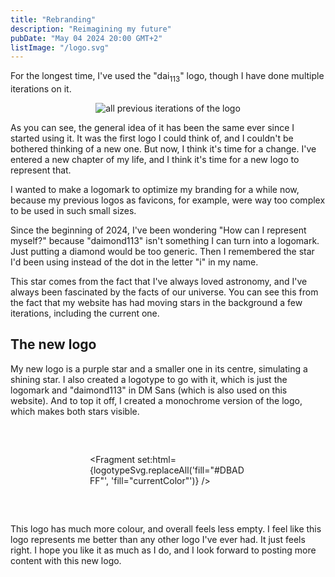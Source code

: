 ```yaml
---
title: "Rebranding"
description: "Reimagining my future"
pubDate: "May 04 2024 20:00 GMT+2"
listImage: "/logo.svg"
---
```


For the longest time, I've used the "dai<sub>113</sub>" logo, though I have done multiple iterations on it.

<div align="center">

![all previous iterations of the logo](/blog-assets/old-logos.png)

</div>

As you can see, the general idea of it has been the same ever since I started using it. It was the first logo I could think of, and I couldn't be bothered thinking of a new one. But now, I think it's time for a change. I've entered a new chapter of my life, and I think it's time for a new logo to represent that.

I wanted to make a logomark to optimize my branding for a while now, because my previous logos as favicons, for example, were way too complex to be
used in such small sizes.

Since the beginning of 2024, I've been wondering "How can I represent myself?" because "daimond113" isn't something
I can turn into a logomark. Just putting a diamond would be too generic. Then I remembered the star I'd been using instead of the dot in the letter
"i" in my name.

This star comes from the fact that I've always loved astronomy, and I've always been fascinated by the facts of our universe. You can see this
from the fact that my website has had moving stars in the background a few iterations, including the current one.

## The new logo

My new logo is a purple star and a smaller one in its centre, simulating a shining star. I also created a logotype to go with it, which is just the logomark and "daimond113" in DM Sans (which is also used on this website). And to top it off, I created a monochrome version of the logo, which makes both stars visible.

<div style="display: flex; flex-direction: column; align-items: center; gap: 2rem; width: 100%;">

<div style="width: 250px" title="new logomark">

<Fragment set:html={logoSvg} />
</div>

<div style="width: 250px" class="text-logo-text dark:text-logo-text-dark" title="new logotype">

<Fragment set:html={logotypeSvg.replaceAll('fill="#DBADFF"', 'fill="currentColor"')} />
</div>

<div style="width: 250px" title="monochrome logo">

<Fragment set:html={monochromeSvg} />
</div>

</div>

This logo has much more colour, and overall feels less empty. I feel like this logo represents me better than any other logo I've ever had. It just feels right. I hope you like it as much as I do, and I
look forward to posting more content with this new logo.
